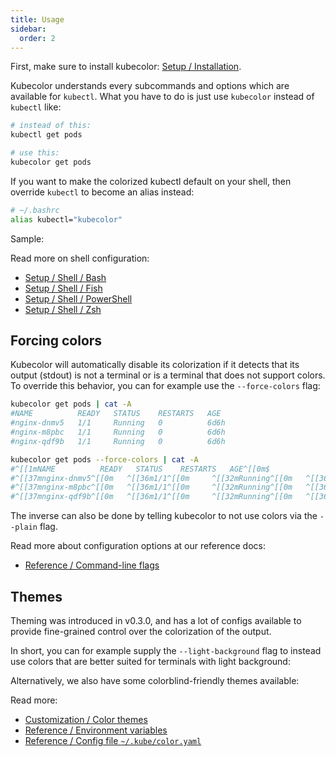 ```yaml
---
title: Usage
sidebar:
  order: 2
---
```



First, make sure to install kubecolor: [Setup / Installation](/setup/install/).

Kubecolor understands every subcommands and options which are available for `kubectl`.
What you have to do is just use `kubecolor` instead of `kubectl` like:

```bash
# instead of this:
kubectl get pods

# use this:
kubecolor get pods
```

If you want to make the colorized kubectl default on your shell,
then override `kubectl` to become an alias instead:

```bash
# ~/.bashrc
alias kubectl="kubecolor"
```

Sample:

<SvgCommandOutput name="kubectl-get-pods.svg" />

Read more on shell configuration:

- [Setup / Shell / Bash](/setup/shells/bash/)
- [Setup / Shell / Fish](/setup/shells/fish/)
- [Setup / Shell / PowerShell](/setup/shells/powershell/)
- [Setup / Shell / Zsh](/setup/shells/zsh/)

## Forcing colors

Kubecolor will automatically disable its colorization if it detects that its output (stdout)
is not a terminal or is a terminal that does not support colors.
To override this behavior, you can for example use the `--force-colors` flag:

```bash
kubecolor get pods | cat -A
#NAME          READY   STATUS    RESTARTS   AGE
#nginx-dnmv5   1/1     Running   0          6d6h
#nginx-m8pbc   1/1     Running   0          6d6h
#nginx-qdf9b   1/1     Running   0          6d6h

kubecolor get pods --force-colors | cat -A
#^[[1mNAME          READY   STATUS    RESTARTS   AGE^[[0m$
#^[[37mnginx-dnmv5^[[0m   ^[[36m1/1^[[0m     ^[[32mRunning^[[0m   ^[[36m0^[[0m          ^[[37m6d6h^[[0m$
#^[[37mnginx-m8pbc^[[0m   ^[[36m1/1^[[0m     ^[[32mRunning^[[0m   ^[[36m0^[[0m          ^[[37m6d6h^[[0m$
#^[[37mnginx-qdf9b^[[0m   ^[[36m1/1^[[0m     ^[[32mRunning^[[0m   ^[[36m0^[[0m          ^[[37m6d6h^[[0m$
```

The inverse can also be done by telling kubecolor to not use colors via the `--plain` flag.

Read more about configuration options at our reference docs:

- [Reference / Command-line flags](/reference/flags/)

## Themes

Theming was introduced in v0.3.0, and has a lot of configs available to provide
fine-grained control over the colorization of the output.

In short, you can for example supply the `--light-background` flag to instead use colors
that are better suited for terminals with light background:

<SvgCommandOutput name="kubectl-get-pods-light.svg" />

Alternatively, we also have some colorblind-friendly themes available:

<SvgCommandOutput name="kubectl-get-pods-protanopia.svg" />

Read more:

- [Customization / Color themes](/customizing/themes/)
- [Reference / Environment variables](/reference/environment-variables/)
- [Reference / Config file `~/.kube/color.yaml`](/reference/config/)
